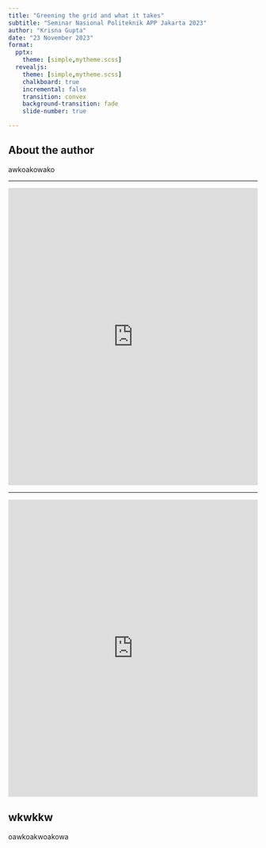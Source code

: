 ```yaml
---
title: "Greening the grid and what it takes"
subtitle: "Seminar Nasional Politeknik APP Jakarta 2023"
author: "Krisna Gupta"
date: "23 November 2023"
format: 
  pptx:
    theme: [simple,mytheme.scss]
  revealjs:
    theme: [simple,mytheme.scss]
    chalkboard: true
    incremental: false
    transition: convex
    background-transition: fade
    slide-number: true

---
```


## About the author

awkoakowako

---

<iframe src="https://ourworldindata.org/grapher/energy-consumption-by-source-and-country?stackMode=absolute&country=~IDN" loading="lazy" style="width: 100%; height: 600px; border: 0px none;"></iframe>

---

<iframe src="https://ourworldindata.org/grapher/share-elec-by-source?country=~IDN" loading="lazy" style="width: 100%; height: 600px; border: 0px none;"></iframe>

## wkwkkw

oawkoakwoakowa